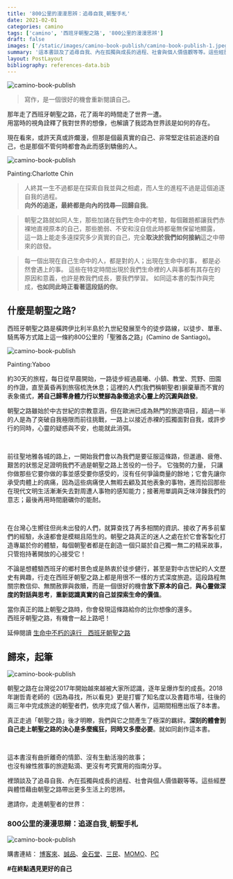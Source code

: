 ```yaml
---
title: '800公里的漫漫思辨：追尋自我ˍ朝聖手札'
date: 2021-02-01
categories: camino
tags: ['camino', '西班牙朝聖之路', '800公里的漫漫思辨']
draft: false
images: ['/static/images/camino-book-publish/camino-book-publish-1.jpeg']
summary: '這本書談及了追尋自我、內在孤獨與成長的過程、社會與個人價值觀等等。這些經歷與體悟藉由朝聖之路帶出更多生活上的思辨。'
layout: PostLayout
bibliography: references-data.bib
---
```

![camino-book-publish](/static/images/camino-book-publish/camino-book-publish-1.jpeg)

> 寫作，是一個很好的機會重新閱讀自己。

那年走了西班牙朝聖之路，花了兩年的時間走了世界一遭。  
用當時的視角詮釋了我對世界的想像，也解讀了我認為世界該是如何的存在。

現在看來，或許天真或許爛漫，但那是個最真實的自己、非常堅定往前追逐的自己，也是那個不管何時都會為此而感到驕傲的人。


![camino-book-publish](/static/images/camino-book-publish/camino-book-publish-3.jpeg)

Painting:Charlotte Chin

> 人終其一生不過都是在探索自我並與之相處，而人生的進程不過是這個追逐自我的過程。  
> **向外的追逐，最終都是向內的找尋—回歸自我**。

> 朝聖之路就如同人生，那些加諸在我們生命中的考驗，每個難題都讓我們赤裸地直視原本的自己，那些脆弱、不安和沒自信此時都毫無保留地顯露，
> 這一路上能走多遠探究多少真實的自己，完全**取決於我們如何接納**這之中帶來的啟發。

> 每一個出現在自己生命中的人，都是對的人；出現在生命中的事， 都是必然會遇上的事。
> 這些在特定時間出現於我們生命裡的人與事都有其存在的原因和意義，也許是教我們成長，要我們學習。
> 如同這本書的製作與完成，**也如同此時正看著這段話的你**。

 

## 什麼是朝聖之路?
西班牙朝聖之路是橫跨伊比利半島於九世紀發展至今的徒步路線，以徒步、單車、騎馬等方式踏上這一條約800公里的「聖雅各之路」(Camino de Santiago)。

![camino-book-publish](/static/images/camino-book-publish/camino-book-publish-2.jpeg)

Painting:Yaboo

約30天的旅程，每日從早晨開始，一路徒步經過晨曦、小鎮、教堂、荒野、田園的作證，直至黃昏再到旅宿梳洗休息；這裡的人們(我們稱朝聖者)摒棄華而不實的表象儀式，**將自己歸零身體力行以雙腳為象徵追求心靈上的沉澱與啟發**。

朝聖之路雖始於中古世紀的宗教意涵，但在歐洲已成為熱門的旅遊項目，超過一半的人是為了突破自我極限而前往挑戰，一路上以接近赤裸的孤獨面對自我，或許步行的同時，心靈的疑惑與不安，也能就此消弭。

<br/>

前往聖地雅各城的路上，一開始我們會以為我們是要征服這條路，但邋遢、疲倦、艱苦的狀態足足證明我們不過是朝聖之路上苦役的一份子。
它強勢的力量， 只讓你做那些它要你做的事並感受要你感受的，沒有任何爭論商量的餘地；它會先讓你承受肉體上的病痛，因為這些病痛使人無暇去顧及其他表象的事物，進而拾回那些在現代文明生活漸漸失去對周遭人事物的感知能力；接著用單調與乏味淬鍊我們的意志；最後再用時間磨礪你的能耐。

 <br/>

在台灣心生嚮往但尚未出發的人們，就算查找了再多相關的資訊、接收了再多前輩們的經驗，永遠都會是模糊且陌生的。朝聖之路真正的迷人之處在於它會客製化打造專屬於你的體驗，每個朝聖者都是在創造一個只屬於自己獨一無二的精采故事，只管抱持著開放的心接受它！

 

不論是想體驗西班牙的鄉村景色或是熱衷於徒步健行，甚至是對中古世紀的人文歷史有興趣，行走在西班牙朝聖之路上都是用很不一樣的方式深度旅遊。這段路程無關宗教信仰、無關赦罪與救贖，而是一個很好的機會**放下原本的自己**，**與心靈做深度的對話與思考**，**重新認識真實的自己並探索生命的價值**。

 

當你真正的踏上朝聖之路時，你會發現這條路給你的比你想像的還多。  
西班牙朝聖之路，有機會一起上路吧！


延伸閱讀 [生命中不朽的遠行　西班牙朝聖之路]()

 

## 歸來，起筆

![camino-book-publish](/static/images/camino-book-publish/camino-book-publish-4.jpeg)

朝聖之路在台灣從2017年開始越來越被大家所認識，逐年呈爆炸型的成長。2018年謝哲青老師的《因為尋找，所以看見》更是打響了知名度以及書籍市場，往後的兩三年中完成旅途的朝聖者們，依序完成了個人著作，這期間相應出版了8本書。

真正走過「朝聖之路」後才明瞭，我們與它之間產生了極深的羈絆。**深刻的體會到自己走上朝聖之路的決心是多麼瘋狂，同時又多麼必要**。就如同創作這本書。

 <br/>

這本書沒有曲折離奇的情節、沒有生動活潑的故事；  
也沒有線性敘事的旅遊點滴、更沒有考究實用的指南分享。

裡頭談及了追尋自我、內在孤獨與成長的過程、社會與個人價值觀等等。這些經歷與體悟藉由朝聖之路帶出更多生活上的思辨。

邀請你，走進朝聖者的世界：

### 800公里的漫漫思辯：追逐自我ˍ朝聖手札

![camino-book-publish](/static/images/camino-banner.jpg)
 

購書連結：
[博客來](https://www.books.com.tw/products/0010880847?sloc=main)、[誠品](https://www.eslite.com/product/1001168672681965720004)、[金石堂](https://www.kingstone.com.tw/basic/2017460015237?zone=book&lid=search&actid=WISE&kw=800%E5%85%AC%E9%87%8C&pi=0#authorintroid)、[三民](https://www.sanmin.com.tw/Product/index/008443967)、[MOMO](https://www.momoshop.com.tw/goods/GoodsDetail.jsp?i_code=8428910&Area=search&mdiv=403&oid=1_3&cid=index&kw=800%E5%85%AC%E9%87%8C)、[PC](https://www.pcstore.com.tw/elephantwhite/M77774772.htm)

 
**#在終點遇見更好的自己**